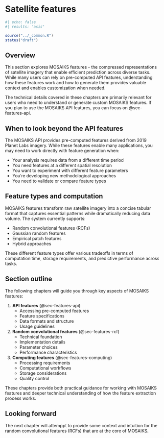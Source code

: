 # Satellite features {#sec-features}

```r
#| echo: false
#| results: "asis"

source("../_common.R")
status("draft")
```

## Overview

This section explores MOSAIKS features - the compressed representations of satellite imagery that enable efficient prediction across diverse tasks. While many users can rely on pre-computed API features, understanding how these features work and how to generate them provides valuable context and enables customization when needed.

::: {.callout-note}
The technical details covered in these chapters are primarily relevant for users who need to understand or generate custom MOSAIKS features. If you plan to use the MOSAIKS API features, you can focus on @sec-features-api.
:::

## When to look beyond the API features

The MOSAIKS API provides pre-computed features derived from 2019 Planet Labs imagery. While these features enable many applications, you may need to work directly with feature generation when:

- Your analysis requires data from a different time period
- You need features at a different spatial resolution
- You want to experiment with different feature parameters
- You're developing new methodological approaches
- You need to validate or compare feature types

## Feature types and computation

MOSAIKS features transform raw satellite imagery into a concise tabular format that captures essential patterns while dramatically reducing data volume. The system currently supports:

- Random convolutional features (RCFs)
- Gaussian random features
- Empirical patch features
- Hybrid approaches

These different feature types offer various tradeoffs in terms of computation time, storage requirements, and predictive performance across tasks.

## Section outline

The following chapters will guide you through key aspects of MOSAIKS features:

1. **API features** (@sec-features-api)
   - Accessing pre-computed features
   - Feature specifications
   - Data formats and structure
   - Usage guidelines

2. **Random convolutional features** (@sec-features-rcf)
   - Technical foundation
   - Implementation details  
   - Parameter choices
   - Performance characteristics

3. **Computing features** (@sec-features-computing)
   - Processing requirements
   - Computational workflows
   - Storage considerations
   - Quality control

These chapters provide both practical guidance for working with MOSAIKS features and deeper technical understanding of how the feature extraction process works.

::: {.callout-note}
# Looking forward

The next chapter will attemppt to provide some context and intuition for the random convolutional features (RCFs) that are at the core of MOSAIKS.
:::

